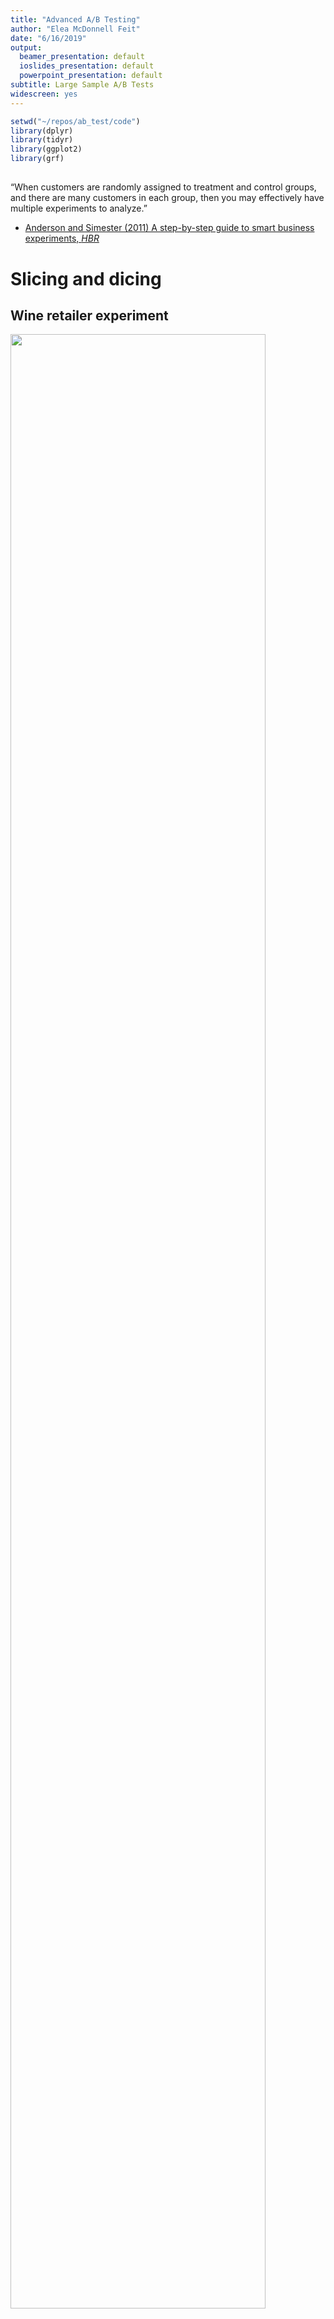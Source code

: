 ```yaml
---
title: "Advanced A/B Testing"
author: "Elea McDonnell Feit"
date: "6/16/2019"
output:
  beamer_presentation: default
  ioslides_presentation: default
  powerpoint_presentation: default
subtitle: Large Sample A/B Tests
widescreen: yes
---
```


```r
setwd("~/repos/ab_test/code")
library(dplyr)
library(tidyr)
library(ggplot2)
library(grf)
```


## {.flexbox .vcenter}

<div class="centered">
"When customers are randomly assigned to treatment and control groups, and there are many customers in each group, then you may effectively have multiple experiments to analyze."
</div>
- [Anderson and Simester (2011) A step-by-step guide to smart business experiments, *HBR*](https://eleafeit.github.io/ab_test/Anderson_Simester_2011.pdf) 


# Slicing and dicing


## Wine retailer experiment

![](images/wine_store.png){width=90%}


## Wine retailer experiment

**Test setting**: email to retailer mailing list

**Unit**: email address 

**Treatments**: email version A, email version B, holdout

**Reponse**: open, click and 1-month purchase (\$)

**Selection**: all active customers

**Assignment**: randomly assigned (1/3 each)


## Baseline variable: days since last activity
```r
d <- read.csv("test_data.csv")
hist(d$days_since, 
     xlab="Days Since Last Activity", ylab="Customers", 
     main="Histogram of Days Since Last Activity")
```


## Experiments within experiments {.build}

Consider the customers who have been active in the last 60 days.  

Within that subset, customers were randomly assigned to recieve email A, email B or no email.  

So, we can analyze the data for a subgroup as it's own test test by slicing down and then re-analyzing.

However, we will only find signifcant results if we have enough sample in the subgroup. 


## Recent active versus aged customers
```r
# aggregate(cbind(open, click, purch) ~ group + (days_since < 60), 
#          data=d, FUN=mean)
```
```r
d %>% group_by((days_since < 60), group) %>% summarize(mean(open), mean(click), mean(purch))
```

- The email seems to produce a stronger effect on purchases for recently active customers.


## Is email effective for recently actice? 
```r
d %>% filter(email==TRUE) %>% ggplot(aes(y=purch, x=group)) + 
  geom_dotplot(binaxis='y', stackdir='center', stackratio=0.1, dotsize=0.1, binwidth=0.1) +
  ylab("30-Day Purchases ($)") + xlab("") + scale_y_log10()
```


## Significance test: recently active
```r
t.test(purch ~ email, data=d[d$days_since < 60,])
```


## Significance test: aged customers
```r
t.test(purch ~ email, data=d[d$days_since > 60,])
```


## Every A/B test can be sliced 
For example, we can look at the effect of the treatment separately for the green apples and the red apples. 
<div class="centered">
![](images/apples.jpg){width=30%} 
![](images/apples.jpg){width=30%}
</div>


## Slicing is based on baseline variables

Anyone who keeps historic data on customers or visitors has lots of baseline variables available for slicing and dicing:   

- data on previous website visits
- sign-ups
- geographic location
- source
- past purchase (by category)
- recency
- frequency


## Exercise
Re-analyze the opens, clicks and purchases for people who have bought syrah in the past. 
```r
summary(d$syrah > 0)
mean(d$syrah > 0)
```


## Repeated significance testing {.build}

Slicing and dicing means you will run many significance tests. 

You may remember from intro stats that 1 in 20 significance tests at 95% confidence will be significant, when there is no effect. You will get false positives, especially when slicing and dicing. 

When you think you've found a golden ticket, re-test before betting the company.


## Slicing and dicing: Summary

Slicing and dicing will reveal two things about subgroups of customers. 

1. Subgroups will vary in how much they engage in behaviors
    - Recently active tend to have higher average purchases after the email
   
2. Subgroups vary in how they respond to treatments
    - Recently active are more affected by the email


## Heterogeneous treatment effects

"Experiments are used because they provide credible estimates of the effect of an intervention for a sample population. But underlying this average effect for a sample may be **substantial variation in how particular respondents respond to treatments**: there may be **heterogeneous treatment effects**."  

-- Athey and Imbens, 2015


## Heterogeneous treatment effects and targeting
Marketers should be interested in heterogeneous treatment effects when there is opportunity to apply different treatments to each subgroup (ie targeting).

email $\rightarrow$ high potential for targeting  

website $\rightarrow$ less potential for targeting


# Analyzing experiments with regression (pre-req)

## Analyzing experiments with regression 

We use a **regression model** to define a relationship between the response ($y$) and the treatment ($x$). 

$y = a + b \times x + \varepsilon$

The model literally says that we get the average response by multiplying the treatment indicator $x$ by $b$ and adding that to $a$. When we fit a model, we use data to estimate $a$ and $b$. 


## R formulas

In R, we shorthand the model equation with an R formula: 

`purch ~ email`

This means exactly the same thing as: 

`purch` $= a + b \times$ `email` $+ \varepsilon$

where we estimate $a$ and $b$ from data.


## Analyzing an experiment with regression {.smaller}
```r
m1 <- lm(purch ~ email, data=d)
summary(m1)
```
Email increasaes sales by ~\$6.42 on average across all email addresses.

## Regression versus significance test {.smaller}
Regression model
```r
summary(m1)$coef
```
Significance test
```r
t.test(purch ~ email, data=d, var.equal=TRUE)
```


## Regression versus significance tests {.build}

If you like regression, you can use regression to analyze all your tests. 

If you don't like regression, you should try it because it gives you the ability to pull in baseline variables. 


## Model with a baseline variable {.smaller}

```r
m2 <- lm(purch ~ email + (days_since < 60), data=d)
summary(m2)$coef
```
Aged customers in the control group purchased on average \$5.55 in the 30-days after the email was sent. Recently active customers in the control group purchased an additional \$13.55. The average effect of the email was \$6.44. 

Controlling for baseline variables increases the likelihood of finding significant effects. This is sometimes called "regression correction."


## Incorporating heterogeneous treatment effects

To incorporate heterogeneous treatment effects, we need an **interaction** between the treatment effect ($x$) and a baseline variable ($z$). 

When we interact to terms, we are defining a model that multiplies the two terms: 

$y = a + b x + c  z + d (x  z) + \varepsilon$

The R formula for this model is: 

`purch ~ email + (days_since < 60)  + email:(days_since < 60)`  

or equivalently  

`purch ~ email*(days_since < 60)`  

## Incorporating heterogeneous treatment effects {.smaller}
```r
m3 <- lm(purch ~ email + (days_since < 60) + email:(days_since < 60), data=d)
summary(m3)$coef
```
The email effect is \$5.36 for aged customers plus an additional \$2.23 recent customers (total of \$7.59). 


# Uplift modeling (finally!)


## Uplift model for purchase amount {.smaller}
An **uplift model** is a regression model that incorporates many baseline variables. For example:
```r
m4 <- lm(purch ~ email*(days_since < 60) + email*(past_purch > 50) + email*(visits > 3), 
         data=d)
summary(m4)$coef
```


## Scoring customers with an uplift model
If you have someone who wasn't in the test, but you know their baseline variables, you can use an uplift model to predict likely treatment effect. 
```r
new_cust <- data.frame(past_purch=rep(38.12,2), days_since=rep(19,2), visits=rep(3,2))
(pred <- predict(m4, cbind(email=c(TRUE, FALSE), new_cust)))
(lift <- pred[1] - pred[2])
```
This new customer is predicted to buy \$13.03 if they get an email or \$12.40 without, for a uplift of \$0.63. 


## Scoring for another (better) customer
```r
new_cust <- data.frame(past_purch=rep(127.88,2), days_since=rep(19,2), visits=rep(40,2))
(pred <- predict(m4, cbind(email=c(TRUE, FALSE), new_cust)))
(lift <- pred[1] - pred[2])
```
This is a better target with an uplift of 11.61. 


## Uplift models and targeting

For costly treatments (eg catalogs, discounts) we should target customers customers that we predict will have a positive effect that exceeds costs.



## Persuadables and do-not-disturb

![](images/persuadable.png){width=75%}

Source: Predictive Analytics Times


## Uplift model for clicks
We can also build an uplift model for click probability, but we should use a logistic regression for binary outcomes. 
```r
m5 <- glm(click ~ group*(days_since < 60) + group*(past_purch > 50) + group*(visits > 3) +
                  group*(syrah > 0) + group*(cab > 0) + 
                  group*(sav_blanc > 0) + group*(chard > 0),
          family = binomial,
         data=d[d$group != "ctrl",])
```


## Uplift model for clicks {.smaller}
While email B has lower overall click rate, customers who have purchased syrah in the past are more likely to click if they get email B (which promoted syrah). 
```r
summary(m5)$coef
```


## More baseline variables (features)

Uplift models can include many, many baseline variables. Creating these variables from source data (CRM, web analytics data, etc) is called **feature engineering**.


# Causal forests

## Causal forests
Causal forests are an alternative to regression for identifying heterogeneous treatment effects and scoring customers based on predicted treatment effect uplift. 


## Preliminaries I: CART
Where regression models predict customer outcomes with a linear equation, cart trees predict customer outcomes using a tree structure. CARTs are estimated by finding the tree structure that seems to classify people correctly most of the time.  

![](images/cart.png){width=45%}

## Preliminaries II: Random forests
Random forests are collections of different CARTs each fit to a subset of the data. Each tree in the forest classifies customers slightly differently. Unlike a regression, a random forest can pick up non-linear relationships.  
![](images/random_forest.jpg){width=75%}

## Causal forests

Causal forests are random forests designed to categorize customers according to their **treatment effect** in an experiment. The customers in each leaf are assumed to have homogeneous treatment effects, with heterogeneous treatment effects between leaves. 

Advantages   
- Works well with a large number of baseline variables  
- Doesn't require the analyst to define cut-offs for continuous baseline variables  
- Will fit non-linear relationships between baseline variables and uplift 


## Causal forest for wine retailer experiment
```r
treat <- d$email
response <- d$purch
baseline <- d[, c("days_since", "past_purch", "visits", "chard", "sav_blanc", "syrah", "cab")]
cf <- causal_forest(baseline, response, treat)
print(cf)
```


## Overall average treatment effect
```r
average_treatment_effect(cf, method="AIPW")
```
This is similar to the estimate from our simple regression which was 6.42 (0.30). 

## Predicted uplift 
Just like any uplift model, we can use the model to predict the email effect for new customers. 
```r
new_cust <- data.frame(chard=38.12, sav_blanc=0, syrah=0, cab=0,  
                       past_purch=38.12, days_since=19, visits=3)
predict(cf, new_cust, estimate.variance = TRUE)
```

## Predicted uplift for all customers in test
```r
hist(predict(cf)$predictions, 
     main="Histogram of Purchase Lift", 
     xlab="Purchase Lift for Email", ylab="Customers")
```


## Predicted uplift versus past purchase amount
```r
trans_gray <- rgb(0.1, 0.1, 0.1, alpha=0.1)
plot(d$past_purch, predict(cf)$predictions, cex=0.5, col=trans_gray,
     xlab="Past Purchase Amount ($)", ylab="Predicted Treatment Effect ($)")
```


## Uplift versus days since last active
```r
trans_gray <- rgb(0.1, 0.1, 0.1, alpha=0.1)
plot(d$days_since, predict(cf)$predictions, cex=0.5, col=trans_gray,
     xlab="Days Since Last Active", ylab="Predicted Treatment Effect ($)")
```


## Things you just learned 
- Large sample $\rightarrow$ look for heterogeneous treatment effects using baseline variables
- Three ways to find heterogeneous treatment effects
    - Slicing and dicing: filter down then analyze sub-test
    - Uplift modeling
        - Build a regression with interactions between x and z's
        - Use logistic regression for binary response
    - Causal forests